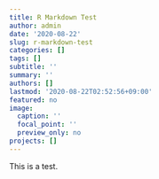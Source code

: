 ```yaml
---
title: R Markdown Test
author: admin
date: '2020-08-22'
slug: r-markdown-test
categories: []
tags: []
subtitle: ''
summary: ''
authors: []
lastmod: '2020-08-22T02:52:56+09:00'
featured: no
image:
  caption: ''
  focal_point: ''
  preview_only: no
projects: []
---
```


This is a test.